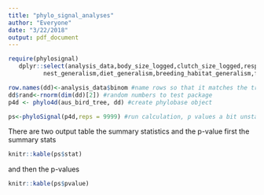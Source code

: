 ```yaml
---
title: "phylo_signal_analyses"
author: "Everyone"
date: "3/22/2018"
output: pdf_document
---
```




```r
require(phylosignal)
   dplyr::select(analysis_data,body_size_logged,clutch_size_logged,response,range_size, #select appropriate rows
          nest_generalism,diet_generalism,breeding_habitat_generalism,feeding_habitat_generalism,brain_residual) ->dd

row.names(dd)<-analysis_data$binom #name rows so that it matches the tree
dd$rand<-rnorm(dim(dd)[2]) #random numbers to test package
p4d <- phylo4d(aus_bird_tree, dd) #create phylobase object

ps<-phyloSignal(p4d,reps = 9999) #run calculation, p values a bit unstable at 999 reps
```
There are two output table the summary statistics and the p-value first the summary stats
```r
knitr::kable(ps$stat)
```
and then the p-values
```r
knitr::kable(ps$pvalue)
```